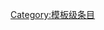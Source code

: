 {{catmore1|[[Wikipedia:另类摇滚专题|Wikipedia:另类摇滚专题]]}}
{{Articles by Quality|topic=另类摇滚|project=另类摇滚|format=toc}}
{{emptycat}}

[[Category:模板级条目|Category:模板级条目]]